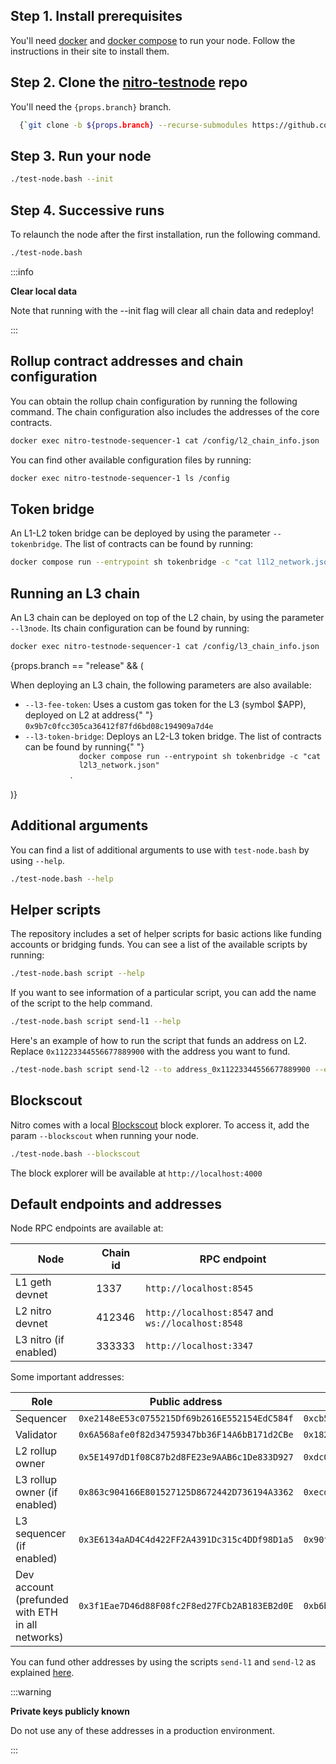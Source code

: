 ## Step 1. Install prerequisites

You'll need [docker](https://docs.docker.com/get-docker/) and [docker compose](https://docs.docker.com/compose/) to run your node. Follow the instructions in their site to install them.

## Step 2. Clone the [nitro-testnode](https//github.com/OffchainLabs/nitro-testnode) repo

<p>
  You'll need the <code>{props.branch}</code> branch.
</p>

```bash
  {`git clone -b ${props.branch} --recurse-submodules https://github.com/OffchainLabs/nitro-testnode.git && cd nitro-testnode`}
```

## Step 3. Run your node

```bash
./test-node.bash --init
```

## Step 4. Successive runs

To relaunch the node after the first installation, run the following command.

```bash
./test-node.bash
```

:::info

**Clear local data**

Note that running with the --init flag will clear all chain data and redeploy!

:::

## Rollup contract addresses and chain configuration

You can obtain the rollup chain configuration by running the following command. The chain configuration also includes the addresses of the core contracts.

```bash
docker exec nitro-testnode-sequencer-1 cat /config/l2_chain_info.json
```

You can find other available configuration files by running:

```bash
docker exec nitro-testnode-sequencer-1 ls /config
```

## Token bridge

An L1-L2 token bridge can be deployed by using the parameter `--tokenbridge`. The list of contracts can be found by running:

```bash
docker compose run --entrypoint sh tokenbridge -c "cat l1l2_network.json"
```

## Running an L3 chain

An L3 chain can be deployed on top of the L2 chain, by using the parameter `--l3node`. Its chain configuration can be found by running:

```bash
docker exec nitro-testnode-sequencer-1 cat /config/l3_chain_info.json
```

<div>
  {props.branch == "release" && (
    <div>
      <p>
        When deploying an L3 chain, the following parameters are also available:
      </p>
      <ul>
        <li>
          <code>--l3-fee-token</code>: Uses a custom gas token for the L3
          (symbol $APP), deployed on L2 at address{" "}
          <code>0x9b7c0fcc305ca36412f87fd6bd08c194909a7d4e</code>
        </li>
        <li>
          <code>--l3-token-bridge</code>: Deploys an L2-L3 token bridge. The
          list of contracts can be found by running{" "}
          <code>
            docker compose run --entrypoint sh tokenbridge -c "cat
            l2l3_network.json"
          </code>
          .
        </li>
      </ul>
    </div>
  )}
</div>

## Additional arguments

You can find a list of additional arguments to use with `test-node.bash` by using `--help`.

```bash
./test-node.bash --help
```

## Helper scripts

The repository includes a set of helper scripts for basic actions like funding accounts or bridging funds. You can see a list of the available scripts by running:

```bash
./test-node.bash script --help
```

If you want to see information of a particular script, you can add the name of the script to the help command.

```bash
./test-node.bash script send-l1 --help
```

Here's an example of how to run the script that funds an address on L2. Replace `0x11223344556677889900` with the address you want to fund.

```bash
./test-node.bash script send-l2 --to address_0x11223344556677889900 --ethamount 5
```

## Blockscout

Nitro comes with a local [Blockscout](https://www.blockscout.com/) block explorer. To access it, add the param `--blockscout` when running your node.

```bash
./test-node.bash --blockscout
```

The block explorer will be available at `http://localhost:4000`

## Default endpoints and addresses

Node RPC endpoints are available at:

| Node                  | Chain id | RPC endpoint                                      |
| --------------------- | -------- | ------------------------------------------------- |
| L1 geth devnet        | 1337     | `http://localhost:8545`                           |
| L2 nitro devnet       | 412346   | `http://localhost:8547` and `ws://localhost:8548` |
| L3 nitro (if enabled) | 333333   | `http://localhost:3347`                           |

Some important addresses:

| Role                                             | Public address                               | Private key                                                          |
| ------------------------------------------------ | -------------------------------------------- | -------------------------------------------------------------------- |
| Sequencer                                        | `0xe2148eE53c0755215Df69b2616E552154EdC584f` | `0xcb5790da63720727af975f42c79f69918580209889225fa7128c92402a6d3a65` |
| Validator                                        | `0x6A568afe0f82d34759347bb36F14A6bB171d2CBe` | `0x182fecf15bdf909556a0f617a63e05ab22f1493d25a9f1e27c228266c772a890` |
| L2 rollup owner                                  | `0x5E1497dD1f08C87b2d8FE23e9AAB6c1De833D927` | `0xdc04c5399f82306ec4b4d654a342f40e2e0620fe39950d967e1e574b32d4dd36` |
| L3 rollup owner (if enabled)                     | `0x863c904166E801527125D8672442D736194A3362` | `0xecdf21cb41c65afb51f91df408b7656e2c8739a5877f2814add0afd780cc210e` |
| L3 sequencer (if enabled)                        | `0x3E6134aAD4C4d422FF2A4391Dc315c4DDf98D1a5` | `0x90f899754eb42949567d3576224bf533a20857bf0a60318507b75fcb3edc6f5f` |
| Dev account (prefunded with ETH in all networks) | `0x3f1Eae7D46d88F08fc2F8ed27FCb2AB183EB2d0E` | `0xb6b15c8cb491557369f3c7d2c287b053eb229daa9c22138887752191c9520659` |

You can fund other addresses by using the scripts `send-l1` and `send-l2` as explained [here](#helper-scripts).

:::warning

**Private keys publicly known**

Do not use any of these addresses in a production environment.

:::
